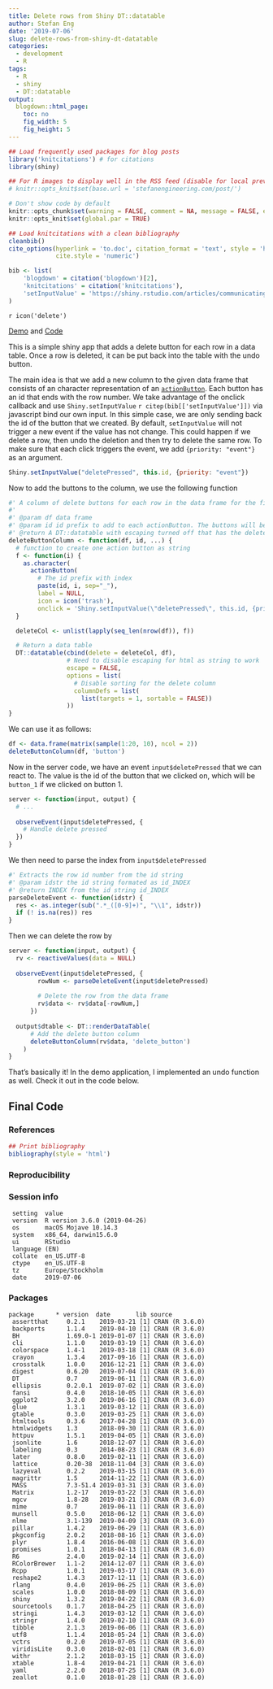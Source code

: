```yaml
---
title: Delete rows from Shiny DT::datatable
author: Stefan Eng
date: '2019-07-06'
slug: delete-rows-from-shiny-dt-datatable
categories:
  - development
  - R
tags:
  - R
  - shiny
  - DT::datatable
output:
  blogdown::html_page:
    toc: no
    fig_width: 5
    fig_height: 5
---
```



```r
## Load frequently used packages for blog posts
library('knitcitations') # for citations
library(shiny)

## For R images to display well in the RSS feed (disable for local preview)
# knitr::opts_knit$set(base.url = 'stefanengineering.com/post/')

# Don't show code by default
knitr::opts_chunk$set(warning = FALSE, comment = NA, message = FALSE, eval = F)
knitr::opts_knit$set(global.par = TRUE)

## Load knitcitations with a clean bibliography
cleanbib()
cite_options(hyperlink = 'to.doc', citation_format = 'text', style = 'html',
             cite.style = 'numeric')

bib <- list(
    'blogdown' = citation('blogdown')[2],
    'knitcitations' = citation('knitcitations'),
    'setInputValue' = 'https://shiny.rstudio.com/articles/communicating-with-js.html'
)
```

<!-- Strange bug where I need some font-awesome icon on the page or else they don't show up in the table -->
`r icon('delete')`

[Demo](https://stefaneng.shinyapps.io/DeleteRowsDT/) and [Code](https://github.com/stefaneng/Shiny-DeleteRowsDT)

This is a simple shiny app that adds a delete button for each row in a data table.
Once a row is deleted, it can be put back into the table with the undo button.

The main idea is that we add a new column to the given data frame that consists of an character representation of an [`actionButton`](https://shiny.rstudio.com/reference/shiny/latest/actionButton.html).
Each button has an id that ends with the row number.
We take advantage of the onclick callback and use `Shiny.setInputValue` `r citep(bib[['setInputValue']])` via javascript bind our own input.
In this simple case, we are only sending back the id of the button that we created.
By default, `setInputValue` will not trigger a new event if the value has not change.
This could happen if we delete a row, then undo the deletion and then try to delete the same row.
To make sure that each click triggers the event, we add `{priority: "event"}` as an argument.
```js
Shiny.setInputValue("deletePressed", this.id, {priority: "event"})
```

Now to add the buttons to the column, we use the following function

```r
#' A column of delete buttons for each row in the data frame for the first column
#'
#' @param df data frame
#' @param id id prefix to add to each actionButton. The buttons will be id'd as id_INDEX.
#' @return A DT::datatable with escaping turned off that has the delete buttons in the first column and \code{df} in the other
deleteButtonColumn <- function(df, id, ...) {
  # function to create one action button as string
  f <- function(i) {
    as.character(
      actionButton(
        # The id prefix with index
        paste(id, i, sep="_"),
        label = NULL,
        icon = icon('trash'),
        onclick = 'Shiny.setInputValue(\"deletePressed\", this.id, {priority: "event"})'))
  }

  deleteCol <- unlist(lapply(seq_len(nrow(df)), f))

  # Return a data table
  DT::datatable(cbind(delete = deleteCol, df),
                # Need to disable escaping for html as string to work
                escape = FALSE,
                options = list(
                  # Disable sorting for the delete column
                  columnDefs = list(
                    list(targets = 1, sortable = FALSE))
                ))
}
```

We can use it as follows:
```r
df <- data.frame(matrix(sample(1:20, 10), ncol = 2))
deleteButtonColumn(df, 'button')
```

Now in the server code, we have an event `input$deletePressed` that we can react to.
The value is the id of the button that we clicked on, which will be `button_1` if we clicked on button 1.
```r
server <- function(input, output) {
  # ...  
  
  observeEvent(input$deletePressed, {
    # Handle delete pressed
  })
}
```

We then need to parse the index from `input$deletePressed`
```r
#' Extracts the row id number from the id string
#' @param idstr the id string formated as id_INDEX
#' @return INDEX from the id string id_INDEX
parseDeleteEvent <- function(idstr) {
  res <- as.integer(sub(".*_([0-9]+)", "\\1", idstr))
  if (! is.na(res)) res
}
```

Then we can delete the row by
```r
server <- function(input, output) {
  rv <- reactiveValues(data = NULL)
      
  observeEvent(input$deletePressed, {
        rowNum <- parseDeleteEvent(input$deletePressed)
        
        # Delete the row from the data frame
        rv$data <- rv$data[-rowNum,]
      })
  
  output$dtable <- DT::renderDataTable(
      # Add the delete button column
      deleteButtonColumn(rv$data, 'delete_button')
    )
}  
```

That's basically it! In the demo application, I implemented an undo function as well.
Check it out in the code below.

## Final Code

<script src="https://gist-it.appspot.com/https://github.com/stefaneng/Shiny-DeleteRowsDT/blob/master/app.R"></script>

### References

```r
## Print bibliography
bibliography(style = 'html')
```

### Reproducibility

### Session info

```
 setting  value                       
 version  R version 3.6.0 (2019-04-26)
 os       macOS Mojave 10.14.3        
 system   x86_64, darwin15.6.0        
 ui       RStudio                     
 language (EN)                        
 collate  en_US.UTF-8                 
 ctype    en_US.UTF-8                 
 tz       Europe/Stockholm            
 date     2019-07-06     
```

### Packages
```
package      * version  date       lib source        
 assertthat     0.2.1    2019-03-21 [1] CRAN (R 3.6.0)
 backports      1.1.4    2019-04-10 [1] CRAN (R 3.6.0)
 BH             1.69.0-1 2019-01-07 [1] CRAN (R 3.6.0)
 cli            1.1.0    2019-03-19 [1] CRAN (R 3.6.0)
 colorspace     1.4-1    2019-03-18 [1] CRAN (R 3.6.0)
 crayon         1.3.4    2017-09-16 [1] CRAN (R 3.6.0)
 crosstalk      1.0.0    2016-12-21 [1] CRAN (R 3.6.0)
 digest         0.6.20   2019-07-04 [1] CRAN (R 3.6.0)
 DT             0.7      2019-06-11 [1] CRAN (R 3.6.0)
 ellipsis       0.2.0.1  2019-07-02 [1] CRAN (R 3.6.0)
 fansi          0.4.0    2018-10-05 [1] CRAN (R 3.6.0)
 ggplot2        3.2.0    2019-06-16 [1] CRAN (R 3.6.0)
 glue           1.3.1    2019-03-12 [1] CRAN (R 3.6.0)
 gtable         0.3.0    2019-03-25 [1] CRAN (R 3.6.0)
 htmltools      0.3.6    2017-04-28 [1] CRAN (R 3.6.0)
 htmlwidgets    1.3      2018-09-30 [1] CRAN (R 3.6.0)
 httpuv         1.5.1    2019-04-05 [1] CRAN (R 3.6.0)
 jsonlite       1.6      2018-12-07 [1] CRAN (R 3.6.0)
 labeling       0.3      2014-08-23 [1] CRAN (R 3.6.0)
 later          0.8.0    2019-02-11 [1] CRAN (R 3.6.0)
 lattice        0.20-38  2018-11-04 [3] CRAN (R 3.6.0)
 lazyeval       0.2.2    2019-03-15 [1] CRAN (R 3.6.0)
 magrittr       1.5      2014-11-22 [1] CRAN (R 3.6.0)
 MASS           7.3-51.4 2019-03-31 [3] CRAN (R 3.6.0)
 Matrix         1.2-17   2019-03-22 [3] CRAN (R 3.6.0)
 mgcv           1.8-28   2019-03-21 [3] CRAN (R 3.6.0)
 mime           0.7      2019-06-11 [1] CRAN (R 3.6.0)
 munsell        0.5.0    2018-06-12 [1] CRAN (R 3.6.0)
 nlme           3.1-139  2019-04-09 [3] CRAN (R 3.6.0)
 pillar         1.4.2    2019-06-29 [1] CRAN (R 3.6.0)
 pkgconfig      2.0.2    2018-08-16 [1] CRAN (R 3.6.0)
 plyr           1.8.4    2016-06-08 [1] CRAN (R 3.6.0)
 promises       1.0.1    2018-04-13 [1] CRAN (R 3.6.0)
 R6             2.4.0    2019-02-14 [1] CRAN (R 3.6.0)
 RColorBrewer   1.1-2    2014-12-07 [1] CRAN (R 3.6.0)
 Rcpp           1.0.1    2019-03-17 [1] CRAN (R 3.6.0)
 reshape2       1.4.3    2017-12-11 [1] CRAN (R 3.6.0)
 rlang          0.4.0    2019-06-25 [1] CRAN (R 3.6.0)
 scales         1.0.0    2018-08-09 [1] CRAN (R 3.6.0)
 shiny          1.3.2    2019-04-22 [1] CRAN (R 3.6.0)
 sourcetools    0.1.7    2018-04-25 [1] CRAN (R 3.6.0)
 stringi        1.4.3    2019-03-12 [1] CRAN (R 3.6.0)
 stringr        1.4.0    2019-02-10 [1] CRAN (R 3.6.0)
 tibble         2.1.3    2019-06-06 [1] CRAN (R 3.6.0)
 utf8           1.1.4    2018-05-24 [1] CRAN (R 3.6.0)
 vctrs          0.2.0    2019-07-05 [1] CRAN (R 3.6.0)
 viridisLite    0.3.0    2018-02-01 [1] CRAN (R 3.6.0)
 withr          2.1.2    2018-03-15 [1] CRAN (R 3.6.0)
 xtable         1.8-4    2019-04-21 [1] CRAN (R 3.6.0)
 yaml           2.2.0    2018-07-25 [1] CRAN (R 3.6.0)
 zeallot        0.1.0    2018-01-28 [1] CRAN (R 3.6.0)
```
